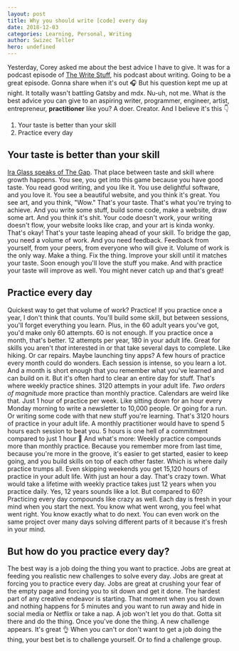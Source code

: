 ```yaml
---
layout: post
title: Why you should write [code] every day
date: 2018-12-03
categories: Learning, Personal, Writing
author: Swizec Teller
hero: undefined
---
```


Yesterday, Corey asked me about the best advice I have to give. It was for a podcast episode of [The Write Stuff](https://thewritestuff.simplecast.fm/), his podcast about writing. Going to be a great episode. Gonna share when it's out 🎧 But his question kept me up at night. It totally wasn't battling Gatsby and mdx. Nu-uh, not me. What _is_ the best advice you can give to an aspiring writer, programmer, engineer, artist, entrepreneur, **practitioner** like you? A doer. Creator. And I believe it's this 👇

1.  Your taste is better than your skill
2.  Practice every day

## Your taste is better than your skill

[Ira Glass speaks of The Gap](https://zenpencils.com/comic/90-ira-glass-advice-for-beginners/). That place between taste and skill where growth happens. You see, you get into this game because you have good taste. You read good writing, and you like it. You use delightful software, and you love it. You see a beautiful website, and you think it's great. You see art, and you think, "Wow." That's your taste. That's what you're trying to achieve. And you write some stuff, build some code, make a website, draw some art. And you think it's shit. Your code doesn't work, your writing doesn't flow, your website looks like crap, and your art is kinda wonky. That's okay! That's your taste leaping ahead of your skill. To bridge the gap, you need a volume of work. And you need feedback. Feedback from yourself, from your peers, from everyone who will give it. Volume of work is the only way. Make a thing. Fix the thing. Improve your skill until it matches your taste. Soon enough you'll love the stuff you make. And with practice your taste will improve as well. You might never catch up and that's great!

## Practice every day

Quickest way to get that volume of work? Practice! If you practice once a year, I don't think that counts. You'll build some skill, but between sessions, you'll forget everything you learn. Plus, in the 60 adult years you've got, you'd make only 60 attempts. 60 is not enough. If you practice once a month, that's better. 12 attempts per year, 180 in your adult life. Great for skills you aren't _that_ interested in or that take several days to complete. Like hiking. Or car repairs. Maybe launching tiny apps? A few hours of practice every month could do wonders. Each session is intense, so you learn a lot. And a month is short enough that you remember what you've learned and can build on it. But it's often hard to clear an entire day for stuff. That's where weekly practice shines. 3120 attempts in your adult life. _Two orders of magnitude_ more practice than monthly practice. Calendars are weird like that. Just 1 hour of practice per week. Like sitting down for an hour every Monday morning to write a newsletter to 10,000 people. Or going for a run. Or writing some code with that new stuff you're learning. That's 3120 hours of practice in your adult life. A monthly practitioner would have to spend 5 hours each session to beat you. 5 hours is one hell of a commitment compared to just 1 hour 🧐 And what's more: Weekly practice compounds more than monthly practice. Because you remember more from last time, because you're more in the groove, it's easier to get started, easier to keep going, and you build skills on top of each other faster. Which is where daily practice trumps all. Even skipping weekends you get 15,120 hours of practice in your adult life. With just an hour a day. That's crazy town. What would take a lifetime with weekly practice takes just 12 years when you practice daily. Yes, 12 years sounds like a lot. But compared to 60? Practicing every day compounds like crazy as well. Each day is fresh in your mind when you start the next. You know what went wrong, you feel what went right. You know exactly what to do next. You can even work on the same project over many days solving different parts of it because it's fresh in your mind.

## But how do you practice every day?

The best way is a job doing the thing you want to practice. Jobs are great at feeding you realistic new challenges to solve every day. Jobs are great at forcing you to practice every day. Jobs are great at crushing your fear of the empty page and forcing you to sit down and get it done. The hardest part of any creative endeavor is starting. That moment when you sit down and nothing happens for 5 minutes and you want to run away and hide in social media or Netflix or take a nap. A job won't let you do that. Gotta sit there and do the thing. Once you've done the thing. A new challenge appears. It's great 👌 When you can't or don't want to get a job doing the thing, your best bet is to challenge yourself. Or to find a challenge group.
